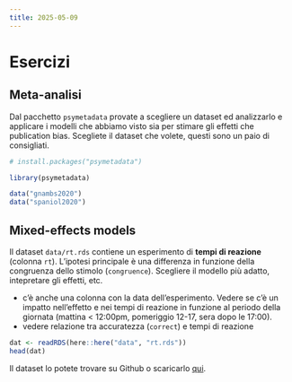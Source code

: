 ```yaml
---
title: 2025-05-09
---
```


# Esercizi

## Meta-analisi

Dal pacchetto `psymetadata` provate a scegliere un dataset ed analizzarlo e applicare i modelli che abbiamo visto sia per stimare gli effetti che publication bias. Scegliete il dataset che volete, questi sono un paio di consigliati.

```r
# install.packages("psymetadata")

library(psymetadata)

data("gnambs2020")
data("spaniol2020")
```

## Mixed-effects models

Il dataset `data/rt.rds` contiene un esperimento di **tempi di reazione** (colonna `rt`). L'ipotesi principale è una differenza in funzione della congruenza dello stimolo (`congruence`). Scegliere il modello più adatto, intepretare gli effetti, etc.

- c'è anche una colonna con la data dell'esperimento. Vedere se c'è un impatto nell'effetto e nei tempi di reazione in funzione al periodo della giornata (mattina < 12:00pm, pomeriggio 12-17, sera dopo le 17:00).
- vedere relazione tra accuratezza (`correct`) e tempi di reazione

```r
dat <- readRDS(here::here("data", "rt.rds"))
head(dat)
```

Il dataset lo potete trovare su Github o scaricarlo [qui](../data/rt.rds).

